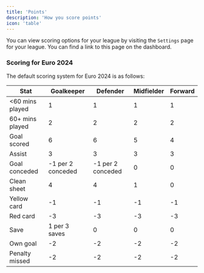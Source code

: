 ```yaml
---
title: 'Points'
description: 'How you score points'
icon: 'table'
---
```


You can view scoring options for your league by visiting the `Settings` page for your league. You can find a link to this page on the dashboard.

### Scoring for Euro 2024

The default scoring system for Euro 2024 is as follows:

| Stat             | Goalkeeper     | Defender       | Midfielder | Forward|
|------------------|----------------|----------------|----------|----------|
| \<60 mins played  | 1             | 1              | 1        | 1        |
| 60+ mins played  | 2              | 2              | 2        | 2        |
| Goal scored      | 6              | 6              | 5        | 4        |
| Assist           | 3              | 3              | 3        | 3        |
| Goal conceded    | -1 per 2 conceded | -1 per 2 conceded | 0  | 0        |
| Clean sheet      | 4              | 4              | 1        | 0        |
| Yellow card      | -1             | -1             | -1       | -1       |
| Red card         | -3             | -3             | -3       | -3       |
| Save             | 1 per 3 saves  | 0              | 0        | 0        |
| Own goal         | -2             | -2             | -2       | -2       |
| Penalty missed   | -2             | -2             | -2       | -2       |
